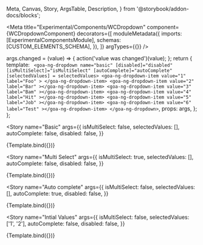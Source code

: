   Meta,
  Canvas,
  Story,
  ArgsTable,
  Description,
} from '@storybook/addon-docs/blocks';

<Meta
  title="Experimental/Components/WCDropdown"
  component={WCDropdownComponent}
  decorators={[
    moduleMetadata({
      imports: [ExperimentalComponentsModule],
      schemas: [CUSTOM_ELEMENTS_SCHEMA],
    }),
  ]}
  argTypes={{}}
/>

  args.changed = (value) => {
    action('value was changed')(value);
  };
  return {
    template: `
    <goa-ng-dropdown name="basic" [disabled]="disabled" [isMultiSelect]="isMultiSelect" [autoComplete]="autoComplete"
    [selectedValues] = selectedValues>
      <goa-ng-dropdown-item value="1" label="Foo" > </goa-ng-dropdown-item>
      <goa-ng-dropdown-item value="2" label="Bar" ></goa-ng-dropdown-item>
      <goa-ng-dropdown-item value="3" label="Bam" ></goa-ng-dropdown-item>
      <goa-ng-dropdown-item value="4" label="Hit" ></goa-ng-dropdown-item>
      <goa-ng-dropdown-item value="5" label="Job" ></goa-ng-dropdown-item>
      <goa-ng-dropdown-item value="6" label="Test" ></goa-ng-dropdown-item>
    </goa-ng-dropdown>`,
    props: args,
  };
};

<Story
  name="Basic"
  args={{
    isMultiSelect: false,
    selectedValues: [],
    autoComplete: false,
    disabled: false,
  }}
>
  {Template.bind({})}
</Story>

<Story
  name="Multi Select"
  args={{
    isMultiSelect: true,
    selectedValues: [],
    autoComplete: false,
    disabled: false,
  }}
>
  {Template.bind({})}
</Story>

<Story
  name="Auto complete"
  args={{
    isMultiSelect: false,
    selectedValues: [],
    autoComplete: true,
    disabled: false,
  }}
>
  {Template.bind({})}
</Story>

<Story
  name="Intial Values"
  args={{
    isMultiSelect: false,
    selectedValues: ['1', '2'],
    autoComplete: false,
    disabled: false,
  }}
>
  {Template.bind({})}
</Story>

